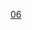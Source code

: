 {{Routemap|title=天津地铁6号线|title-bg={{天津轨道交通颜色|6}}|title-color=white|inline=<includeonly>yes</includeonly>|map=
\uKDSTa~~[[大毕庄车辆段]]
uhENDEa\uhSTRa
uhABZg+l\uhSTRr
uhBHF\~~{{站|南孙庄}}
WASSERq\uhKRZW\WASSERq\~~上跨多条东减河支流
uhtSTRa\
utBHF\~~{{站|南何庄}}
utBHF\~~{{站|大毕庄}}
utBHF\~~{{站|金钟街}}
CONTgq\umtKRZ\CONTfq\~~ ~~ ~~ ~~下穿[[天津北环铁路]]
utBHF\~~{{站|徐庄子}}
WASSERq\utKRZW\WASSERq\~~ ~~ ~~ ~~下穿[[外环河]]
utSTR\uextCONTg~~ ~~ ~~ ~~{{rmri|u}} [[北塘站 (地铁)|北塘]]
\utCONTgq\utKRZt!~lINTACC-L\utSTRq!~uextENDEe!~exlINTACC-R\utSTR+r\~~ ~~{{站|金钟河大街}}~~换乘{{天津轨道交通线路名|5|c}}、{{天津轨道交通线路名|Z2|c}}（规划中）
\utSTR\\utSTR!~MFADEf~~ ~~ ~~ ~~{{rmri|l}} {{站|北辰科技园北}}
WASSERq\utSTR\WASSERq\~~ ~~ ~~ ~~曾下穿[[北塘排水河]]，现已断流
utBHF\~~{{站|民权门}}
utBHF\~~{{站|北宁公园}}
hCONTgq\umtKRZh\hCONTfq\~~ ~~ ~~ ~~下穿国铁[[京津城际铁路]]
CONTgq\umtKRZ\BLa!~BHFq\CONTfq~~ ~~ ~~换乘国铁[[天津北站]]
\utSTR\BL\BAHN~~ ~~ ~~ ~~[[津蓟铁路]]、[[津山铁路]]
utCONTgq\BLaq!~utTINTt\BLr+g!~utSTR+r\~~ ~~{{站|北站}}~~换乘{{天津轨道交通线路名|3|c}}
\utSTR\utSTR!~MFADEf\~~ ~~ ~~ ~~{{rmri|l}} {{站|小淀}}
utBHF\~~{{站|新开河}}
WASSERq\utKRZW\WASSERq\~~ ~~ ~~ ~~下穿[[新开河]]
uextCONTgq\HUBa!~uextBHFq\uetKRZto\uextSTRq\uextSTRq\uextSTR+r~~ ~~ ~~换乘{{天津轨道交通线路名|7|c}}(2025年)
\HUBlf\HUBeq!~utBHF\\\uextSTR!~MFADEf~~{{站|外院附中}}
utSTR\~~ ~~ ~~ ~~{{rmri|l}} {{站|喜峰道}}
hCONTgq\umtKRZh\hCONTfq\~~ ~~ ~~ ~~下穿国铁[[京沪铁路]]
utBHF\~~{{站|天泰路}}
uetBHF\~~{{站|北运河}}
WASSERq\utKRZW\WASSER+r\~~ ~~ ~~ ~~下穿[[北运河]]
WASSERq\ utKRZW\WABZql\~~ ~~ ~~ ~~下穿[[子牙河]]
utBHF\~~{{站|北竹林}}
CONTgq\HUBrg!~umtKRZ\HUBeq!~BHFq\CONTfq~~ ~~ ~~换乘国铁[[天津西站]]
HUB!~utSTR\LDER~~ ~~ ~~ ~~[[京沪高速铁路]]、[[津秦高铁]]、[[津保铁路]]
utCONTgq\HUB!~utKRZt!~lINT-Rq\utCONTfq\~~ ~~[[西站]]~~换乘{{天津轨道交通线路名|1|c}}
HUB!~lINTACC-Mq\~~ ~~ ~~ ~~{{rmri|l}} {{站|刘园}} – {{站|东沽路}} {{rmri|r}}
uextCONTgq\HUBe!~uetKRZt!~exlINT-Lq\uextCONTfq\~~ ~~ ~~换乘{{天津轨道交通线路名|4|c}}(2025年)
utSTR\~~ ~~ ~~ ~~{{rmri|l}} {{站|小街}} – {{站|新兴村}} {{rmri|r}}
utBHF\~~{{站|复兴路||天津市}}
WASSERq\utKRZW\WASSERq\~~ ~~ ~~ ~~下穿[[南运河]]
utBHF\~~{{站|人民医院||天津市}}
WASSERq\utKRZW\WASSERq\~~ ~~ ~~ ~~下穿津河
utCONTgq\utTINTACCt\utABZq+l\utCONTfq~~ ~~{{站|长虹公园}}~~换乘{{天津轨道交通线路名|2|c}}
utSTR\utSTR~~ ~~ ~~ ~~{{rmri|l}} {{站|曹庄}} – {{站|滨海国际机场}} {{rmri|r}}
utABZg+l\utSTRr~~ ~~ ~~ ~~联络线前往[[天津地铁2号线|2号线]]
utBHF\~~{{站|宜宾道}}
\\uextCONTgq\utTINTACCxt\uextSTRq\uextSTRq\uextSTRq\uextSTR+r~~ ~~{{站|鞍山西道}}~~换乘{{天津轨道交通线路名|8|c}}(2025年)
\\\utSTR\\\\uextSTR!~MFADEf~~ ~~ ~~ ~~{{rmri|l}} {{站|中北镇}}
utBHF\~~{{站|天拖}}
\\\uextCONTgq\uetKRZto\HUBa!~uextBHFq\uextSTRq\uextSTRq\uextSTRq\uextSTR+r~~ ~~ ~~ ~~{{rmri|l}} {{站|文洁路}}
\\\\HUBaq!~utBHF\HUBrf\\\\uextSTR!~MFADEf~~ ~~{{站|一中心医院}}~~换乘{{天津轨道交通线路名|11|c}}(2025年)
\utSTR\utSTR!~MFADEg\
utCONTgq\utTINTACCt\utSTRr\~~ ~~{{站|红旗南路}}~~换乘{{天津轨道交通线路名|3|c}}
utSTR\~~ ~~ ~~ ~~{{rmri|l}} {{站|南站}}
utBHF\~~{{站|迎风道}}
utBHF\~~{{站|南翠屏}}
utBHF\~~{{站|水上公园东路}}
utCONTgq\utSTR+r\utSTR\\\uextSTR!~MFADEg~~ ~~ ~~ ~~{{rmri|l}} {{站|李七庄南}}
uextCONTgq\uetKRZto\uetKRZto\HUBa!~uextBHFq\uextSTRq\uextSTRr~~ ~~{{站|肿瘤医院||天津市}}~~换乘{{天津轨道交通线路名|7|c}}(2025年)
utSTR\utSTR\HUB\~~ ~~ ~~ ~~{{rmri|l}} {{站|赛达路}}
HUBaq!~utXBHF-L\HUBq!~utXBHF-R\HUBrf\~~ ~~ ~~换乘{{天津轨道交通线路名|5|c}}
utABZgl\utABZg+r\\~~ ~~ ~~ ~~联络线前往[[天津地铁5号线|5号线]]
WASSERq\utKRZW\utKRZW\WASSERq\\~~ ~~ ~~ ~~下穿卫津河
\\\HUBaq!~utXBHF-L\HUBeq!~utXBHF-R\\\\\uextSTR!~MFADEg~~ ~~{{站|天津宾馆}}~~换乘{{天津轨道交通线路名|5|c}}
\uextSTR+l\HUBa!~uextACCq\uetKRZto\uetKRZto\uextSTRq\uextSTRq\uextSTRq\uextSTRq\uextSTRr~~ ~~ ~~换乘{{天津轨道交通线路名|11|c}}(2023年)
\uextSTR!~MFADEf\HUBlf\HUBq!~utBHF\HUBeq!~utBHF\\utSTR!~MFADEg\\\~~ ~~{{站|文化中心||天津市}}~~换乘{{天津轨道交通线路名|5|c}}
\utSTRl\utKRZto\utSTRq\utSTRr\
utBHF\~~{{站|乐园道}}
utBHF\~~{{站|尖山路}}
utABZgl\utSTR+r
utSTR\utDST~~[[尖山路停车场]]
utABZg+l\utSTRr
uextSTR!~MFADEg\\HUBrg\HUBeq!~utBHF\\\\~~ ~~{{站|医大二院||天津市}}~~换乘{{天津轨道交通线路名|11|c}}(2023年)
uextSTRl\uextSTRq\HUBe!~uextACCq\uetKRZto\uextCONTfq\\\~~ ~~ ~~ ~~{{站|东丽六经路}}{{rmri|r}} 
WASSERq\utKRZW\WASSERq\~~ ~~ ~~ ~~下穿复兴河
utBHF\~~{{站|梅江道}}
uextCONTgq\uetKRZto\uextCONTfq\~~ ~~ ~~ ~~上跨{{天津轨道交通线路名|10|c}}（2022年）
utSTR\~~ ~~ ~~ ~~{{rmri|l}} {{站|于台}} – {{站|屿东城}} {{rmri|r}}
utBHF\~~{{站|左江道}}
WASSERq\utKRZW\WASSER+r\~~ ~~ ~~ ~~下穿卫津河
utBHF\WASSER~~{{站|梅江公园}}
utBHF\WASSER~~{{站|梅江会展中心}}
WASSERq\utKRZW\WASSERr\
utBHF\~~{{站|解放南路}}
utBHF\~~{{站|洞庭路||天津市}}
WASSERq\utKRZW\WASSERq\~~ ~~ ~~ ~~下穿长泰引水河
utKBHFxe\~~{{站|梅林路}}
\\\utSTR\\\\uextSTR!~MFADEg
\\utCONTgq\utKINTACCxe!~utKINTACCxeq\uextSTRq\uextSTRq\uextSTRq\uextSTRr ~~ ~~{{站|渌水道}}~~换乘{{天津轨道交通线路名|8|c}}
uextSTR\~~ ~~ ~~ ~~{{rmri|l}} {{站|咸水沽西}}
uextBHF\~~{{站|淇水道}}
WASSERq\uextKRZW\WASSERq\~~ ~~ ~~ ~~下穿外环河
uextSTR+l\uextABZgr\\
uextSTRe\uextKBHFe\\~~{{站|南马集}}
uexKDSTe\\\~~[[南马集停车场]]
|bottom={{navbar|天津地铁6号线RDT}}
}}<noinclude>
{{Rdt intro|[[天津地铁6号线]]}}

[[Category:天津地铁RDT|06]]

</noinclude>